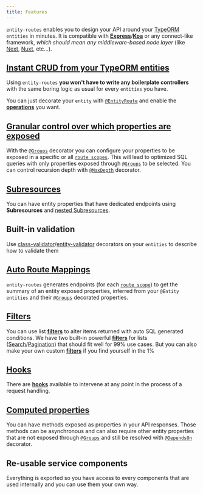 ```yaml
---
title: Features
---
```


`entity-routes` enables you to design your API around your [TypeORM](https://github.com/typeorm/typeorm/) `entities` in
minutes. It is compatible with [**Express**](https://expressjs.com/)/[**Koa**](https://koajs.com/) or any connect-like
framework, _which should mean any middleware-based node layer_ (like [Next](http://nextjs.org/),
[Nuxt](http://nuxtjs.org/), etc...).

## [Instant CRUD from your TypeORM entities](/entity-routes/introduction)

Using `entity-routes` **you won't have to write any boilerplate controllers** with the same boring logic as usual for
every `entities` you have.

You can just decorate your `entity` with [`@EntityRoute`](/entity-routes/introduction) and enable the
[**operations**](/entity-routes/operations) you want.

## [Granular control over which properties are exposed](/groups/introduction)

With the [`@Groups`](/groups/introduction) decorator you can configure your properties to be exposed in a specific or
all [`route scopes`](/entity-routes/route-scope/). This will lead to optimized SQL queries with only properties exposed
through [`@Groups`](/definitions#groups) to be selected. You can control recursion depth with
[`@MaxDepth`](/definitions#maxdepth) decorator.

## [Subresources](/entity-routes/subresources/introduction)

You can have entity properties that have dedicated endpoints using **Subresources** and
[nested Subresources](/entity-routes/subresources/introduction#nesting).

## Built-in validation

Use
[class-validator](https://github.com/typestack/class-validator)/[entity-validator](https://github.com/astahmer/entity-validator)
decorators on your `entities` to describe how to validate them

## [Auto Route Mappings](/entity-routes/route-scope#inferred-mapping)

`entity-routes` generates endpoints (for each [`route scope`](/entity-routes/route-scope/)) to get the summary of an
entity exposed properties, inferred from your `@Entity` `entities` and their [`@Groups`](/definitions#groups) decorated
properties.

## [Filters](/filters/introduction)

You can use list [**filters**](/filters/introduction) to alter items returned with auto SQL generated conditions. We
have two built-in powerful [**filters**](/filters/introduction) for lists
([Search](/filters/search-filter)/[Pagination](/filters/pagination-filter)) that should fit well for 99% use cases. But
you can also make your own custom [**filters**](/filters/introduction) if you find yourself in the 1%

## [Hooks](/entity-routes/hooks)

There are [**hooks**](/entity-routes/hooks/) available to intervene at any point in the process of a request handling.

## [Computed properties](/groups/computed-property)

You can have methods exposed as properties in your API responses. Those methods can be asynchronous and can also require
other entity properties that are not exposed through [`@Groups`](/definitions#groups) and still be resolved with
[`@DependsOn`](/definitions#dependson) decorator.

## Re-usable service components

Everything is exported so you have access to every components that are used internally and you can use them your own
way.
